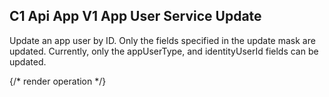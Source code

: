 ## C1 Api App V1 App User Service Update

Update an app user by ID. Only the fields specified in the update mask are updated.
 Currently, only the appUserType, and identityUserId fields can be updated.

{/* render operation */}
